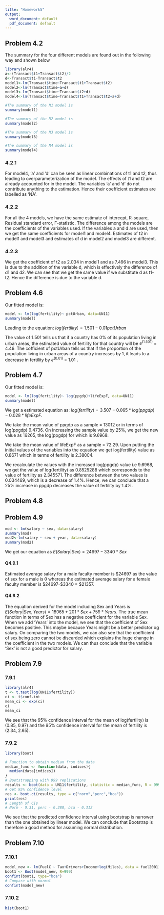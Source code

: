 ---
title: "Homework5"
output:
  word_document: default
  pdf_document: default
---

## Problem 4.2
The summary for the four different models are found out in the following way and shown below

```{r message=FALSE,include=TRUE}
library(alr4)
a<-(Transact$t1+Transact$t2)/2
d<-Transact$t1-Transact$t2
model1<-lm(Transact$time~Transact$t1+Transact$t2)
model2<-lm(Transact$time~a+d)
model3<-lm(Transact$time~Transact$t2+d)
model4<-lm(Transact$time~Transact$t1+Transact$t2+a+d)
```
```{r message=TRUE}
#The summary of the M1 model is
summary(model1)

#The summary of the M2 model is
summary(model2)

#The summary of the M3 model is
summary(model3)

#The summary of the M4 model is
summary(model4)
```

### 4.2.1

For model4, 'a' and 'd' can be seen as linear combinations of t1 and t2, thus leading to overparameterization of the model. The effects of t1 and t2 are already accounted for in the model. The variables 'a' and 'd' do not contribute anything to the estimation. Hence their coefficient estimates are labelled as 'NA'.

### 4.2.2

For all the 4 models, we have the same estimate of intercept, R-square, Residual standard error, F-statistic. The difference among the models are the coefficients of the variables used. If the variables a and d are used, then we get the same coefficients for model1 and model4. Estimates of t2 in model1 and model3 and estimates of d in model2 and model3 are different.

### 4.2.3

We get the coefficient of t2 as 2.034 in model1 and as 7.496 in model3. This is due to the addition of the variable d, which is effectively the difference of d1 and d2. We can see that we get the same value if we substitute d as t1-t2. Hence the difference is due to the variable d. 

## Problem 4.6

Our fitted model is:
```{r}
model <- lm(log(fertility)~ pctUrban, data=UN11)
summary(model)
```

Leading to the equation:
$log(fertility)=1.501-0.01pctUrban$

The value of 1.501 tells us that if a country has 0% of its population living in urban areas, the estimated value of fertility for that country will be $e^(1.501)$ = 4.49. The cofficient of pctUrban tells us that if the proportion of the population living in urban areas of a country increases by 1, it leads to a decrease in fertility by $e^(0.01)$ = 1.01 .

## Problem 4.7

Our fitted model is:
```{r}
model <- lm(log(fertility)~ log(ppgdp)+lifeExpF, data=UN11)
summary(model)
```

We get a estimated equation as: 
$log(fertility)=3.507-0.065*log(ppgdp) -0.028*lifeExpF$.

We take the mean value of ppgdp as a sample = 13012 or in terms of log(ppgdp) 9.4736. On increasing the sample value by 25%, we get the new value as 16265, the log(ppgdp) for which is 9.6968. 

We take the mean value of lifeExpF as a sample =  72.29. Upon putting the initial values of the variables into the equation we get log(fertility) value as 0.8671 which in terms of fertility is 2.38004. 

We recalculate the values with the increased log(ppgdp) value i.e 9.6968, we get the value of log(fertility) as 0.8525288 which corresponds to the value of fertility as 2.345571. The difference between the two values is 0.034469, which is a decrease of 1.4%. Hence, we can conclude that a 25% increase in ppgdp decreases the value of fertility by 1.4%.

## Problem 4.8

## Problem 4.9
```{r}
mod <- lm(salary ~ sex, data=salary)
summary(mod)
mod2<-lm(salary ~ sex + year, data=salary)
summary(mod2)
```

We get our equation as 
$E(Salary|Sex)=24697-3340*Sex$ 

#### Q4.9.1 

Estimated average salary for a male faculty member is $24697 as the value of sex for a male is 0 whereas the estimated average salary for a female faculty member is $24697-$3340 = $21357.

#### Q4.9.2

The equation derived for the model including Sex and Years is $E(Salary|Sex,Years)=18065+201*Sex+759*Years$. 
The true mean function in terms of Sex has a negative coefficient for the variable Sex. When we add 'Years' into the model, we see that the coefficient of Sex becomes positive. This maybe because Years might be a better predictor og salary. On comparing the two models, we can also see that the coefficient of sex being zero cannot be discarded which explains the huge change in the coefficient in the two models. We can thus conclude that the variable 'Sex' is not a good predictor for salary.

## Problem 7.9

### 7.9.1
```{r message=FALSE}
library(alr4)
t <- t.test(log(UN11$fertility))
ci <- t$conf.int
mean_ci <- exp(ci)
ci
mean_ci
```

We see that the 95% confidence interval for the mean of log(fertility) is (0.85, 0.97) and the 95% confidence interval for the mean of fertility is (2.34, 2.65).

### 7.9.2

```{r message=FALSE}
library(boot)

# Function to obtain median from the data
median_func <- function(data, indices){
  median(data[indices])
}
# Bootstrapping with 999 replications
results <- boot(data = UN11$fertility, statistic = median_func, R = 999)
# Get 95% confidence level
res <- boot.ci(results, type = c("norm","perc","bca"))
print(res)
# Length of CIs
# Norm - 0.31, perc - 0.288, bca - 0.312
```

We see that the predicted confidence interval using bootstrap is narrower than the one obtained by linear model. We can conclude that Bootstrap is therefore a good method for assuming normal distribution.

## Problem 7.10

### 7.10.1
```{r}
model_new <- lm(FuelC ~ Tax+Drivers+Income+log(Miles), data = fuel2001)
boot1 <- Boot(model_new, R=999)
confint(boot1, type="bca")
# Compare with normal
confint(model_new)
```

### 7.10.2

```{r}
hist(boot1)
```